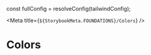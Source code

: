 const fullConfig = resolveConfig(tailwindConfig);

<Meta title={`${StorybookMeta.FOUNDATIONS}/Colors`} />

# Colors

<ColorPalette>
  <ColorItem
    title="theme.colors.violet"
    subtitle="Some of the violets"
    colors={fullConfig.theme.colors.violet}
  />
  <ColorItem
    title="theme.colors.pink"
    subtitle="Some of the pinks"
    colors={fullConfig.theme.colors.pink}
  />
  <ColorItem
    title="theme.colors.slate"
    subtitle="Some of the slates"
    colors={fullConfig.theme.colors.slate}
  />
  <ColorItem
    title="theme.colors.black"
    colors={{ black: fullConfig.theme.colors.black}}
  />
  <ColorItem
    title="theme.colors.white"
    colors={{ white: fullConfig.theme.colors.white}}
  />
  <ColorItem
    title="theme.colors.transparent"
    colors={{ transparent: fullConfig.theme.colors.transparent}}
  />

</ColorPalette>
